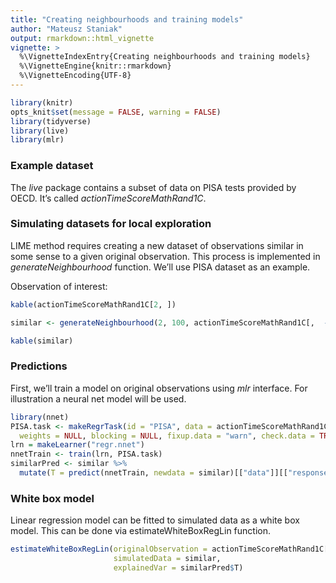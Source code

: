 ```yaml
---
title: "Creating neighbourhoods and training models"
author: "Mateusz Staniak"
output: rmarkdown::html_vignette
vignette: >
  %\VignetteIndexEntry{Creating neighbourhoods and training models}
  %\VignetteEngine{knitr::rmarkdown}
  %\VignetteEncoding{UTF-8}
---
```


```r
library(knitr)
opts_knit$set(message = FALSE, warning = FALSE)
library(tidyverse)
library(live)
library(mlr)
```

### Example dataset

The _live_ package contains a subset of data on PISA tests provided by OECD.
It's called _actionTimeScoreMathRand1C_.

### Simulating datasets for local exploration

LIME method requires creating a new dataset of observations similar in some sense to a given original observation.
This process is implemented in _generateNeighbourhood_ function.
We'll use PISA dataset as an example.

Observation of interest:

```r
kable(actionTimeScoreMathRand1C[2, ])
```

```r
similar <- generateNeighbourhood(2, 100, actionTimeScoreMathRand1C[,  -1])
```

```r
kable(similar)
```

### Predictions

First, we'll train a model on original observations using _mlr_ interface.
For illustration a neural net model will be used.

```r
library(nnet)
PISA.task <- makeRegrTask(id = "PISA", data = actionTimeScoreMathRand1C, target = "T", 
  weights = NULL, blocking = NULL, fixup.data = "warn", check.data = TRUE)
lrn = makeLearner("regr.nnet")
nnetTrain <- train(lrn, PISA.task)
similarPred <- similar %>%
  mutate(T = predict(nnetTrain, newdata = similar)[["data"]][["response"]])
```

### White box model

Linear regression model can be fitted to simulated data as a white box model.
This can be done via estimateWhiteBoxRegLin function.

```r
estimateWhiteBoxRegLin(originalObservation = actionTimeScoreMathRand1C[2, -1],
                       simulatedData = similar,
                       explainedVar = similarPred$T)
```
